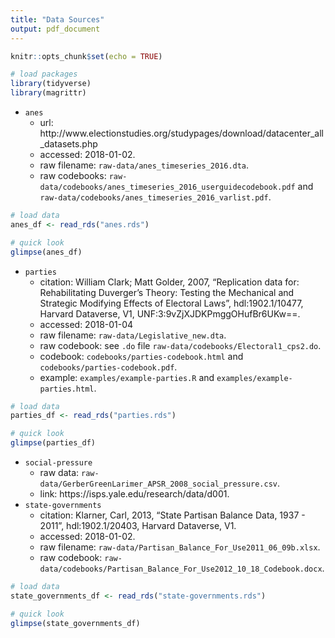 ```yaml
---
title: "Data Sources"
output: pdf_document
---
```


```r
knitr::opts_chunk$set(echo = TRUE)
```
```r
# load packages
library(tidyverse)
library(magrittr)
```

- `anes`
    - url: http://www.electionstudies.org/studypages/download/datacenter_all_datasets.php
    - accessed: 2018-01-02.
    - raw filename: `raw-data/anes_timeseries_2016.dta`.
    - raw codebooks: `raw-data/codebooks/anes_timeseries_2016_userguidecodebook.pdf` and `raw-data/codebooks/anes_timeseries_2016_varlist.pdf`.

```r
# load data
anes_df <- read_rds("anes.rds")

# quick look
glimpse(anes_df)
```

- `parties`
    - citation: William Clark; Matt Golder, 2007, "Replication data for: Rehabilitating Duverger's Theory: Testing the Mechanical and Strategic Modifying Effects of Electoral Laws", hdl:1902.1/10477, Harvard Dataverse, V1, UNF:3:9vZjXJDKPmggOHufBr6UKw==.
    - accessed: 2018-01-04
    - raw filename: `raw-data/Legislative_new.dta`.
    - raw codebook: see `.do` file `raw-data/codebooks/Electoral1_cps2.do`.
    - codebook: `codebooks/parties-codebook.html` and `codebooks/parties-codebook.pdf`.
    - example: `examples/example-parties.R` and `examples/example-parties.html`. 
    
```r
# load data
parties_df <- read_rds("parties.rds")

# quick look
glimpse(parties_df)
```

- `social-pressure`
    - raw data: `raw-data/GerberGreenLarimer_APSR_2008_social_pressure.csv`.
    - link: https://isps.yale.edu/research/data/d001.

- `state-governments`
    - citation: Klarner, Carl, 2013, "State Partisan Balance Data, 1937 - 2011", hdl:1902.1/20403, Harvard Dataverse, V1. 
    - accessed: 2018-01-02. 
    - raw filename: `raw-data/Partisan_Balance_For_Use2011_06_09b.xlsx`.
    - raw codebook: `raw-data/codebooks/Partisan_Balance_For_Use2012_10_18_Codebook.docx`.


```r
# load data
state_governments_df <- read_rds("state-governments.rds")

# quick look
glimpse(state_governments_df)
```
